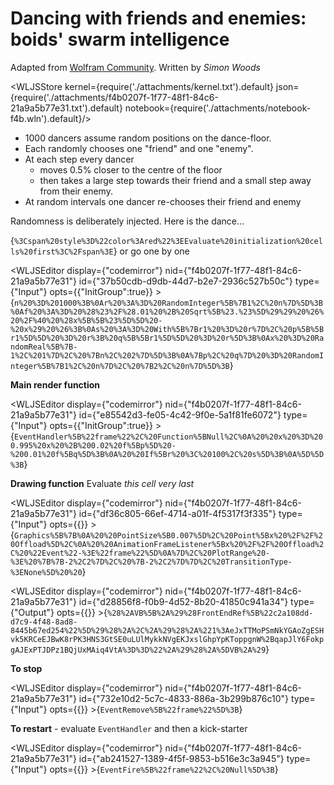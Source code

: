 # Dancing with friends and enemies: boids' swarm intelligence
Adapted from [Wolfram Community](https://community.wolfram.com/groups/-/m/t/122095). Written by *Simon Woods*




<WLJSStore kernel={require('./attachments/kernel.txt').default} json={require('./attachments/f4b0207f-1f77-48f1-84c6-21a9a5b77e31.txt').default} notebook={require('./attachments/notebook-f4b.wln').default}/>




- 1000 dancers assume random positions on the dance-floor.
- Each randomly chooses one "friend" and one "enemy".
- At each step every dancer
  - moves 0.5% closer to the centre of the floor
  - then takes a large step towards their friend and a small step away from their enemy.
- At random intervals one dancer re-chooses their friend and enemy

Randomness is deliberately injected. Here is the dance...

<WLJSHTML>{`%3Cspan%20style%3D%22color%3Ared%22%3EEvaluate%20initialization%20cells%20first%3C%2Fspan%3E`}</WLJSHTML> or go one by one

<WLJSEditor display={"codemirror"} nid={"f4b0207f-1f77-48f1-84c6-21a9a5b77e31"} id={"37b50cdb-d9db-44d7-b2e7-2936c527b50c"} type={"Input"} opts={{"InitGroup":true}} >{`n%20%3D%201000%3B%0Ar%20%3A%3D%20RandomInteger%5B%7B1%2C%20n%7D%5D%3B%0Af%20%3A%3D%20%28%23%2F%28.01%20%2B%20Sqrt%5B%23.%23%5D%29%29%20%26%20%2F%40%20%28x%5B%5B%23%5D%5D%20-%20x%29%20%26%3B%0As%20%3A%3D%20With%5B%7Br1%20%3D%20r%7D%2C%20p%5B%5Br1%5D%5D%20%3D%20r%3B%20q%5B%5Br1%5D%5D%20%3D%20r%5D%3B%0Ax%20%3D%20RandomReal%5B%7B-1%2C%201%7D%2C%20%7Bn%2C%202%7D%5D%3B%0A%7Bp%2C%20q%7D%20%3D%20RandomInteger%5B%7B1%2C%20n%7D%2C%20%7B2%2C%20n%7D%5D%3B`}</WLJSEditor>

__Main render function__

<WLJSEditor display={"codemirror"} nid={"f4b0207f-1f77-48f1-84c6-21a9a5b77e31"} id={"e85542d3-fe05-4c42-9f0e-5a1f81fe6072"} type={"Input"} opts={{"InitGroup":true}} >{`EventHandler%5B%22frame%22%2C%20Function%5BNull%2C%0A%20%20x%20%3D%200.995%20x%20%2B%200.02%20f%5Bp%5D%20-%200.01%20f%5Bq%5D%3B%0A%20%20If%5Br%20%3C%20100%2C%20s%5D%3B%0A%5D%5D%3B`}</WLJSEditor>

__Drawing function__
Evaluate *this cell very last*

<WLJSEditor display={"codemirror"} nid={"f4b0207f-1f77-48f1-84c6-21a9a5b77e31"} id={"df36c805-66ef-4714-a01f-4f5317f3f335"} type={"Input"} opts={{}} >{`Graphics%5B%7B%0A%20%20PointSize%5B0.007%5D%2C%20Point%5Bx%20%2F%2F%20Offload%5D%2C%0A%20%20AnimationFrameListener%5Bx%20%2F%2F%20Offload%2C%20%22Event%22-%3E%22frame%22%5D%0A%7D%2C%20PlotRange%20-%3E%20%7B%7B-2%2C2%7D%2C%20%7B-2%2C2%7D%7D%2C%20TransitionType-%3ENone%5D%20%20`}</WLJSEditor>

<WLJSEditor display={"codemirror"} nid={"f4b0207f-1f77-48f1-84c6-21a9a5b77e31"} id={"d28856f8-f0b9-4d52-8b20-41850c941a34"} type={"Output"} opts={{}} >{`%28%2AVB%5B%2A%29%28FrontEndRef%5B%22c2a108dd-d7c9-4f48-8ad8-8445b67ed254%22%5D%29%28%2A%2C%2A%29%28%2A%221%3AeJxTTMoPSmNkYGAoZgESHvk5KRCeEJBwK8rPK3HNS3GtSE0uLUlMykkNVgEKJxslGhpYpKToppgnW%2BqapJlY6FokpgAJExPTJDPz1BQjUxMAiq4VtA%3D%3D%22%2A%29%28%2A%5DVB%2A%29`}</WLJSEditor>

__To stop__

<WLJSEditor display={"codemirror"} nid={"f4b0207f-1f77-48f1-84c6-21a9a5b77e31"} id={"732e10d2-5c7c-4833-886a-3b299b876c10"} type={"Input"} opts={{}} >{`EventRemove%5B%22frame%22%5D%3B`}</WLJSEditor>

__To restart__ - evaluate `EventHandler` and then a kick-starter

<WLJSEditor display={"codemirror"} nid={"f4b0207f-1f77-48f1-84c6-21a9a5b77e31"} id={"ab241527-1389-4f5f-9853-b516e3c3a945"} type={"Input"} opts={{}} >{`EventFire%5B%22frame%22%2C%20Null%5D%3B`}</WLJSEditor>